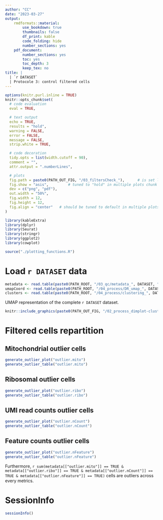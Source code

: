 ```yaml
---
author: "CC"
date: "2023-03-27"
output:
    rmdformats::material:
        use_bookdown: true
        thumbnails: false
        df_print: kable
        code_folding: hide
        number_sections: yes
    pdf_document:
        number_sections: yes
        toc: yes
        toc_depth: 3
        keep_tex: no
title: |
  | `r DATASET`
  | Protocole 3: control filtered cells
---
```


<!-- Javascript for zooming on figures (adapted from: https://stackoverflow.com/questions/40401680) -->

<!-- Jquery import conflicts with DT::datatable so needs to be commented here -->
<!-- <script src = "https://ajax.googleapis.com/ajax/libs/jquery/3.1.1/jquery.min.js"></script> -->

<style>
.zoomDiv {
  display: none;
  position: fixed;
  top: 50%;
  left: 50%;
  z-index: 50;
  transform: translate(-50%, -50%);
  background-color: #FFFFFF;
  box-shadow: 0px 0px 50px #888888;
  width: fit-content;
  max-width: 90%;
  max-height: 90%;
  overflow: auto;
}

.zoomImg {
  width: 150%;
}
</style>

<script type = "text/javascript">
  $(document).ready(function() {
    $("body").prepend("<div class = \"zoomDiv\"><img src = \"\" class = \"zoomImg\"></div>");
    // onClick for all img except the zoomed one and link ones (filter)
    // use "img.zoom" and out.extra = "class = \"zoom\"" in chunk to specify manually which chunk images can be zoomed
    $("img:not(.zoomImg)").filter(":not(a *)").click(function() {
      $(".zoomImg").attr("src", $(this).attr("src"));
      $(".zoomDiv").show();
    })
    // onClick function for hiding div
    $("img.zoomImg").click(function() {
      $(".zoomDiv").hide();
    })
  })
</script>


```r
options(knitr.purl.inline = TRUE)
knitr::opts_chunk$set(
  # code evaluation
  eval = TRUE,

  # text output
  echo = TRUE,
  results = "hold",
  warning = FALSE,
  error = FALSE,
  message = FALSE,
  strip.white = TRUE,

  # code decoration
  tidy.opts = list(width.cutoff = 90),
  comment = "",
  attr.output = ".numberLines",

  # plots
  fig.path = paste0(PATH_OUT_FIG, "/03_filtersCheck_"),      # is set later, in chunk setup2
  fig.show = "asis",         # tuned to "hold" in multiple plots chunk
  dev = c("png", "pdf"),
  out.width = "50%",
  fig.width = 12,
  fig.height = 12,
  fig.align = "center"   # should be tuned to default in multiple plots chunk
)
```

```r
library(kableExtra)
library(dplyr)
library(Seurat)
library(stringr)
library(ggplot2)
library(cowplot)

source("./plotting_functions.R")
```

# Load `r DATASET` data

```r
metadata <- read.table(paste0(PATH_ROOT, "/03_qc/metadata_", DATASET, "_complete.csv"), header = TRUE, sep = ",")
umapCoord <- read.table(paste0(PATH_ROOT, "/04_process/DR_umap_", DATASET, "_complete.csv"), header = TRUE, sep = ",")
clusters <- read.table(paste0(PATH_ROOT, "/04_process/clustering_", DATASET, "_complete_meth.", clust_meth, "_res.",clust_res,".csv"), header = T, sep =",")
```

UMAP representation of the complete `r DATASET` dataset.

```r
knitr::include_graphics(paste0(PATH_OUT_FIG, "/02_process_dimplot-cluster-cplt-1.png"))
```

# Filtered cells repartition {.tabset .tabset-pills .tabset-fade}

## Mitochondrial outlier cells

```r
generate_outlier_plot("outlier.mito")
generate_outlier_table("outlier.mito")
```

## Ribosomal outlier cells

```r
generate_outlier_plot("outlier.ribo")
generate_outlier_table("outlier.ribo")
```

## UMI read counts outlier cells

```r
generate_outlier_plot("outlier.nCount")
generate_outlier_table("outlier.nCount")
```

## Feature counts outlier cells

```r
generate_outlier_plot("outlier.nFeature")
generate_outlier_table("outlier.nFeature")
```


Furthermore, `r sum(metadata[["outlier.mito"]] == TRUE & metadata[["outlier.ribo"]] == TRUE & metadata[["outlier.nCount"]] == TRUE & metadata[["outlier.nFeature"]] == TRUE)` cells are outliers across every metrics.


# SessionInfo

```r
sessionInfo()
```